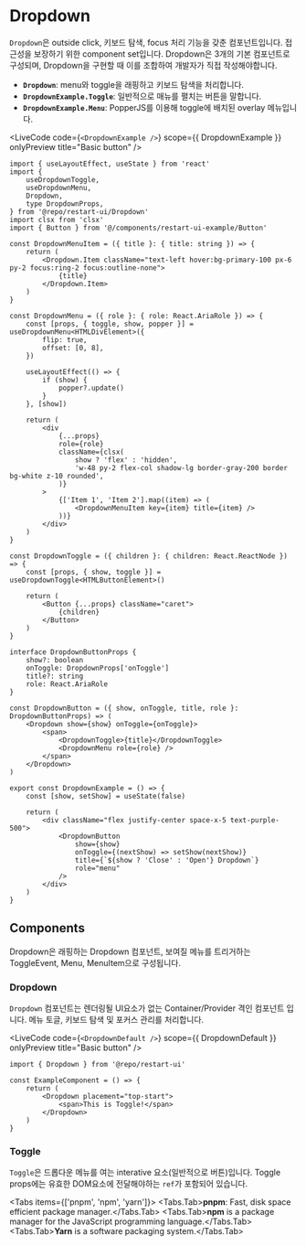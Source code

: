 
# Dropdown

`Dropdown`은 outside click, 키보드 탐색, focus 처리 기능을 갖춘 컴포넌트입니다. 접근성을 보장하기 위한 component set입니다. Dropdown은 3개의 기본 컴포넌트로 구성되며, Dropdown을 구현할 때 이를 조합하여 개발자가 직접 작성해야합니다.

- **`Dropdown`**: menu와 toggle을 래핑하고 키보드 탐색을 처리합니다.
- **`DropdownExample.Toggle`**: 일반적으로 매뉴를 펼치는 버튼을 말합니다.
- **`DropdownExample.Menu`**: PopperJS를 이용해 toggle에 배치된 overlay 메뉴입니다.

<LiveCode
	code={`<DropdownExample />`}
	scope={{ DropdownExample }}
	onlyPreview
	title="Basic button"
/>

```tsx filename="Dropdown"
import { useLayoutEffect, useState } from 'react'
import {
	useDropdownToggle,
	useDropdownMenu,
	Dropdown,
	type DropdownProps,
} from '@repo/restart-ui/Dropdown'
import clsx from 'clsx'
import { Button } from '@/components/restart-ui-example/Button'

const DropdownMenuItem = ({ title }: { title: string }) => {
	return (
		<Dropdown.Item className="text-left hover:bg-primary-100 px-6 py-2 focus:ring-2 focus:outline-none">
			{title}
		</Dropdown.Item>
	)
}

const DropdownMenu = ({ role }: { role: React.AriaRole }) => {
	const [props, { toggle, show, popper }] = useDropdownMenu<HTMLDivElement>({
		flip: true,
		offset: [0, 8],
	})

	useLayoutEffect(() => {
		if (show) {
			popper?.update()
		}
	}, [show])

	return (
		<div
			{...props}
			role={role}
			className={clsx(
				show ? 'flex' : 'hidden',
				'w-48 py-2 flex-col shadow-lg border-gray-200 border bg-white z-10 rounded',
			)}
		>
			{['Item 1', 'Item 2'].map((item) => (
				<DropdownMenuItem key={item} title={item} />
			))}
		</div>
	)
}

const DropdownToggle = ({ children }: { children: React.ReactNode }) => {
	const [props, { show, toggle }] = useDropdownToggle<HTMLButtonElement>()

	return (
		<Button {...props} className="caret">
			{children}
		</Button>
	)
}

interface DropdownButtonProps {
	show?: boolean
	onToggle: DropdownProps['onToggle']
	title?: string
	role: React.AriaRole
}

const DropdownButton = ({ show, onToggle, title, role }: DropdownButtonProps) => (
	<Dropdown show={show} onToggle={onToggle}>
		<span>
			<DropdownToggle>{title}</DropdownToggle>
			<DropdownMenu role={role} />
		</span>
	</Dropdown>
)

export const DropdownExample = () => {
	const [show, setShow] = useState(false)

	return (
		<div className="flex justify-center space-x-5 text-purple-500">
			<DropdownButton
				show={show}
				onToggle={(nextShow) => setShow(nextShow)}
				title={`${show ? 'Close' : 'Open'} Dropdown`}
				role="menu"
			/>
		</div>
	)
}
```

## Components

Dropdown은 래핑하는 Dropdown 컴포넌트, 보여질 메뉴를 트리거하는 ToggleEvent, Menu, MenuItem으로 구성됩니다.

### Dropdown

`Dropdown` 컴포넌트는 렌더링될 UI요소가 없는 Container/Provider 격인 컴포넌트 입니다. 메뉴 토글, 키보드 탐색 및 포커스 관리를 처리합니다.

<LiveCode
	code={`<DropdownDefault />`}
	scope={{ DropdownDefault }}
	onlyPreview
	title="Basic button"
/>

```tsx filename="Dropdown"
import { Dropdown } from '@repo/restart-ui'

const ExampleComponent = () => {
	return (
		<Dropdown placement="top-start">
			<span>This is Toggle!</span>
		</Dropdown>
	)
}
```

### Toggle

`Toggle`은 드롭다운 메뉴를 여는 interative 요소(일반적으로 버튼)입니다. Toggle props에는 유효한 DOM요소에 전달해야하는 `ref`가 포함되어 있습니다.

<Tabs items={['pnpm', 'npm', 'yarn']}>
	<Tabs.Tab>**pnpm**: Fast, disk space efficient package manager.</Tabs.Tab>
	<Tabs.Tab>**npm** is a package manager for the JavaScript programming language.</Tabs.Tab>
	<Tabs.Tab>**Yarn** is a software packaging system.</Tabs.Tab>
</Tabs>
